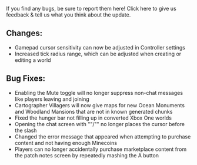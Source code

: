 If you find any bugs, be sure to report them here! Click here to give us feedback & tell us what you think about the update.

  
## **Changes:**

-   Gamepad cursor sensitivity can now be adjusted in Controller settings
-   Increased tick radius range, which can be adjusted when creating or editing a world

  
## **Bug Fixes:**

-   Enabling the Mute toggle will no longer suppress non-chat messages like players leaving and joining
-   Cartographer Villagers will now give maps for new Ocean Monuments and Woodland Mansions that are not in known generated chunks
-   Fixed the hunger bar not filling up in converted Xbox One worlds
-   Opening the chat screen with ""/"" no longer places the cursor before the slash
-   Changed the error message that appeared when attempting to purchase content and not having enough Minecoins
-   Players can no longer accidentally purchase marketplace content from the patch notes screen by repeatedly mashing the A button